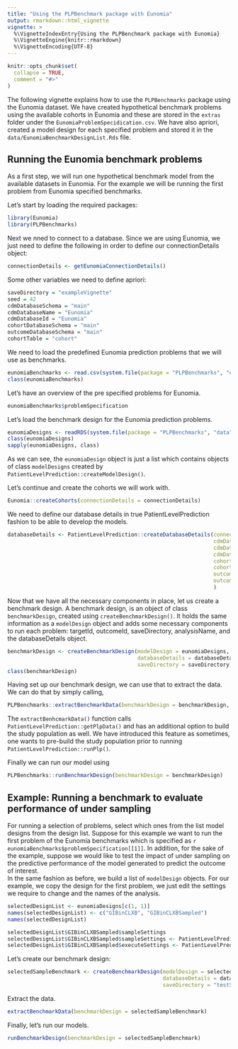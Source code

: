 ```yaml
---
title: "Using the PLPBenchmark package with Eunomia"
output: rmarkdown::html_vignette
vignette: >
  %\VignetteIndexEntry{Using the PLPBenchmark package with Eunomia}
  %\VignetteEngine{knitr::rmarkdown}
  %\VignetteEncoding{UTF-8}
---
```


```r
knitr::opts_chunk$set(
  collapse = TRUE,
  comment = "#>"
)
```

The following vignette explains how to use the `PLPBenchmarks` package using the Eunomia dataset. We have created hypothetical benchmark problems using the available cohorts in Eunomia and these are stored in the `extras` folder under the `EunomiaProblemSpecidication.csv`. We have also apriori, created a model design for each specified problem and stored it in the `data/EunomiaBenchmarkDesignList.Rds` file.

## Running the Eunomia benchmark problems 

As a first step, we will run one hypothetical benchmark model from the available datasets in Eunomia. For the example we will be running the first problem from Eunomia specified benchmarks.

Let's start by loading the required packages:

```r
library(Eunomia)
library(PLPBenchmarks)
```

Next we nned to connect to a database. Since we are using Eunomia, we just need to define the following in order to define our connectionDetails object:

```r
connectionDetails <- getEunomiaConnectionDetails()
```

Some other variables we need to define apriori:

```r
saveDirectory = "exampleVignette"
seed = 42
cdmDatabaseSchema = "main"
cdmDatabaseName = "Eunomia"
cdmDatabaseId = "Eunomia"
cohortDatabaseSchema = "main"
outcomeDatabaseSchema = "main"
cohortTable = "cohort"
```

We need to load the predefined Eunomia prediction problems that we will use as benchmarks.

```r
eunomiaBenchmarks <- read.csv(system.file(package = "PLPBenchmarks", "extdata", "EunomiaProblemSpecification.csv")) 
class(eunomiaBenchmarks)
```

Let's have an overview of the pre specified problems for Eunomia.

```r
eunomiaBenchmarks$problemSpecification
```

Let's load the benchmark design for the Eunomia prediction problems.

```r
eunomiaDesigns <- readRDS(system.file(package = "PLPBenchmarks", "data", "EunomiaBenchmarkDesignList.Rds"))
class(eunomiaDesigns)
sapply(eunomiaDesigns, class)
```

As we can see, the `eunomiaDesign` object is just a list which contains objects of class `modelDesigns` created by `PatientLevelPrediction::createModelDesign()`.

Let's continue and create the cohorts we will work with.  

```r
Eunomia::createCohorts(connectionDetails = connectionDetails)
```

We need to define our database details in true PatientLevelPrediction fashion to be able to develop the models. 

```r
databaseDetails <- PatientLevelPrediction::createDatabaseDetails(connectionDetails = connectionDetails, 
                                                                 cdmDatabaseSchema = cdmDatabaseSchema,
                                                                 cdmDatabaseName = cdmDatabaseName,
                                                                 cdmDatabaseId = cdmDatabaseId, 
                                                                 cohortDatabaseSchema = cohortDatabaseSchema,
                                                                 cohortTable = cohortTable,
                                                                 outcomeDatabaseSchema = outcomeDatabaseSchema,
                                                                 outcomeTable = cohortTable, 
                                                                 )
```

Now that we have all the necessary components in place, let us create a benchmark design. A benchmark design, is an object of class `benchmarkDesign`, created using `createBenchmarkDesign()`. It holds the same information as a `modelDesign` object and adds some necessary components to run each problem: targetId, outcomeId, saveDirectory, analysisName, and the databaseDetails object. 

```r
benchmarkDesign <- createBenchmarkDesign(modelDesign = eunomiaDesigns, 
                                         databaseDetails = databaseDetails,
                                         saveDirectory = saveDirectory)
class(benchmarkDesign)
```

Having set up our benchmark design, we can use that to extract the data. We can do that by simply calling, 

```r
PLPBenchmarks::extractBenchmarkData(benchmarkDesign = benchmarkDesign, createStudyPopulation = TRUE)
```

The `extractBenhcmarkData()` function calls `PatientLevelPrediction::getPlpData()` and has an additional option to build the study population as well. We have introduced this feature as sometimes, one wants to pre-build the study population prior to running `PatientLevelPrediction::runPlp()`.

Finally we can run our model using

```r
PLPBenchmarks::runBenchmarkDesign(benchmarkDesign = benchmarkDesign)
```

## Example: Running a benchmark to evaluate performance of under sampling

For running a selection of problems, select which ones from the list model designs from the design list. Suppose for this example we want to run the first problem of the Eunomia benchmarks which is specified as `r eunomiaBenchmarks$problemSpecification[[1]]`. In addition, for the sake of the example, suppose we would like to test the impact of under sampling on the predictive performance of the model generated to predict the outcome of interest.  
In the same fashion as before, we build a list of `modelDesign` objects. For our example, we copy the design for the first problem, we just edit the settings we require to change and the names of the analysis. 

```r
selectedDesignList <- eunomiaDesigns[c(1, 1)]
names(selectedDesignList) <- c("GIBinCLXB", "GIBinCLXBSampled")
names(selectedDesignList)

selectedDesignList$GIBinCLXBSampled$sampleSettings
selectedDesignList$GIBinCLXBSampled$sampleSettings <- PatientLevelPrediction::createSampleSettings(type = "underSample", numberOutcomestoNonOutcomes = 1, sampleSeed = 42)
selectedDesignList$GIBinCLXBSampled$executeSettings <- PatientLevelPrediction::createExecuteSettings(runSampleData = TRUE, runModelDevelopment = T, runCovariateSummary = T, runSplitData = T, runfeatureEngineering = F, runPreprocessData = T)
```

Let's create our benchmark design:

```r
selectedSampleBenchmark <- createBenchmarkDesign(modelDesign = selectedDesignList, 
                                                 databaseDetails = databaseDetails, 
                                                 saveDirectory = "testSelected")
```

Extract the data.  

```r
extractBenchmarkData(benchmarkDesign = selectedSampleBenchmark)
```

Finally, let's run our models. 

```r
runBenchmarkDesign(benchmarkDesign = selectedSampleBenchmark)
```